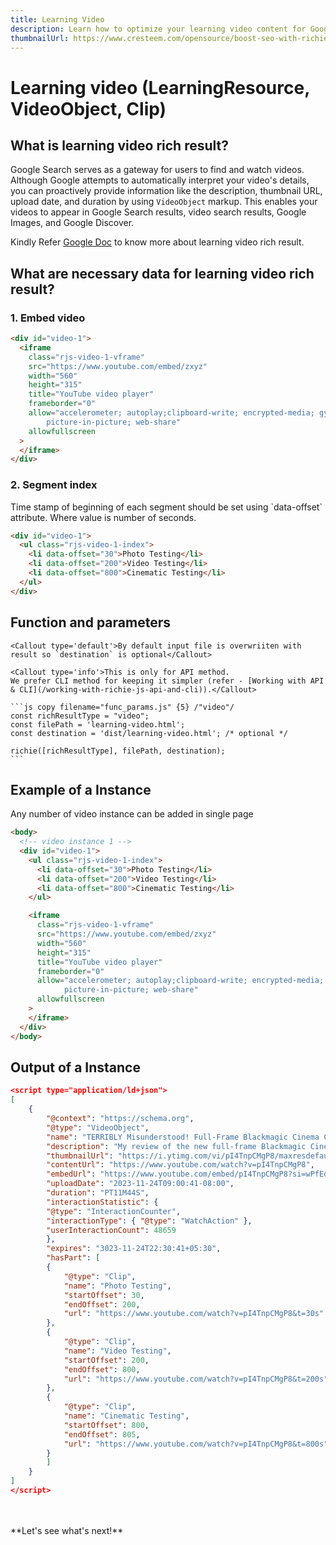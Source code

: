 ```yaml
---
title: Learning Video
description: Learn how to optimize your learning video content for Google search results, including the necessary data for learning video rich results, and improve your video's visibility and engagement.
thumbnailUrl: https://www.cresteem.com/opensource/boost-seo-with-richie-js/thumbnail.webp
---
```



# Learning video (LearningResource, VideoObject, Clip)

## What is learning video rich result?

Google Search serves as a gateway for users to find and watch videos. Although Google attempts to automatically interpret your video's details, you can proactively provide information like the description, thumbnail URL, upload date, and duration by using `VideoObject` markup. This enables your videos to appear in Google Search results, video search results, Google Images, and Google Discover.

Kindly Refer [Google Doc](https://developers.google.com/search/docs/appearance/structured-data/video) to know more about learning video rich result.

## What are necessary data for learning video rich result?

### 1. Embed video

```html copy filename="learning-video.html" /class="rjs-video-1-vframe"/ /div/ /iframe/
<div id="video-1">
  <iframe
    class="rjs-video-1-vframe"
    src="https://www.youtube.com/embed/zxyz"
    width="560"
    height="315"
    title="YouTube video player"
    frameborder="0"
    allow="accelerometer; autoplay;clipboard-write; encrypted-media; gyroscope; 
        picture-in-picture; web-share"
    allowfullscreen
  >
  </iframe>
</div>
```

### 2. Segment index

<Callout>
  Time stamp of beginning of each segment should be set using `data-offset`
  attribute. Where value is number of seconds.
</Callout>

```html copy filename="learning-video.html" /class="rjs-video-1-index"/ /ul/ /div/ /data-offset=/ {4-6}
<div id="video-1">
  <ul class="rjs-video-1-index">
    <li data-offset="30">Photo Testing</li>
    <li data-offset="200">Video Testing</li>
    <li data-offset="800">Cinematic Testing</li>
  </ul>
</div>
```

## Function and parameters

    <Callout type='default'>By default input file is overwriiten with result so `destination` is optional</Callout>

    <Callout type='info'>This is only for API method.
    We prefer CLI method for keeping it simpler (refer - [Working with API & CLI](/working-with-richie-js-api-and-cli)).</Callout>

    ```js copy filename="func_params.js" {5} /"video"/
    const richResultType = "video";
    const filePath = 'learning-video.html';
    const destination = 'dist/learning-video.html'; /* optional */

    richie([richResultType], filePath, destination);
    ```

## Example of a Instance

<Callout type="info">
  Any number of video instance can be added in single page
</Callout>

```html copy filename="learning-video.html"
<body>
  <!-- video instance 1 -->
  <div id="video-1">
    <ul class="rjs-video-1-index">
      <li data-offset="30">Photo Testing</li>
      <li data-offset="200">Video Testing</li>
      <li data-offset="800">Cinematic Testing</li>
    </ul>

    <iframe
      class="rjs-video-1-vframe"
      src="https://www.youtube.com/embed/zxyz"
      width="560"
      height="315"
      title="YouTube video player"
      frameborder="0"
      allow="accelerometer; autoplay;clipboard-write; encrypted-media; gyroscope; 
            picture-in-picture; web-share"
      allowfullscreen
    >
    </iframe>
  </div>
</body>
```

## Output of a Instance

```json filename="learning-video.html" copy
<script type="application/ld+json">
[
    {
        "@context": "https://schema.org",
        "@type": "VideoObject",
        "name": "TERRIBLY Misunderstood! Full-Frame Blackmagic Cinema Camera 6K [Review w/ Footage] - YouTube",
        "description": "My review of the new full-frame Blackmagic Cinema Camera 6K with lots of beautiful footage...⚡︎ Blackmagic Cinema Camera 6K 👉🏻 https://amzn.to/3uB3mBx⚡︎ Mo...",
        "thumbnailUrl": "https://i.ytimg.com/vi/pI4TnpCMgP8/maxresdefault.jpg",
        "contentUrl": "https://www.youtube.com/watch?v=pI4TnpCMgP8",
        "embedUrl": "https://www.youtube.com/embed/pI4TnpCMgP8?si=wPfEdco5EIZ9oaMW",
        "uploadDate": "2023-11-24T09:00:41-08:00",
        "duration": "PT11M44S",
        "interactionStatistic": {
        "@type": "InteractionCounter",
        "interactionType": { "@type": "WatchAction" },
        "userInteractionCount": 48659
        },
        "expires": "3023-11-24T22:30:41+05:30",
        "hasPart": [
        {
            "@type": "Clip",
            "name": "Photo Testing",
            "startOffset": 30,
            "endOffset": 200,
            "url": "https://www.youtube.com/watch?v=pI4TnpCMgP8&t=30s"
        },
        {
            "@type": "Clip",
            "name": "Video Testing",
            "startOffset": 200,
            "endOffset": 800,
            "url": "https://www.youtube.com/watch?v=pI4TnpCMgP8&t=200s"
        },
        {
            "@type": "Clip",
            "name": "Cinematic Testing",
            "startOffset": 800,
            "endOffset": 805,
            "url": "https://www.youtube.com/watch?v=pI4TnpCMgP8&t=800s"
        }
        ]
    }
]
</script>
```

<br />
<br />
**Let's see what's next!**
